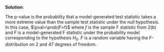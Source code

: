 
\color{blue}

**Solution**:

The p-value is the probability that a model-generated test statistic takes a more extreme value than the sample test statistic under the null hypothesis. In this case, $\pval=\prob(F>f)$ where $f$ is the sample F statistic from 2(b) and $F$ is a model-generated F statistic under the probability model corresponding to the hypothesis $H_0$. $F$ is a random variable having the F-distribution on 2 and 47 degrees of freedom. 

\grade{2 points for the general definition (1 point if showing some comprehension but also a non-trivial error). 1 point for identifying the sample test statistic, 1 point for the model-generated distribution under $H_0$.}

\color{black}




 